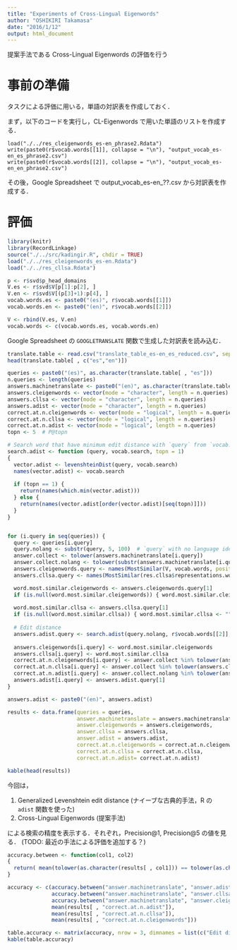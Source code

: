 ```yaml
---
title: "Experiments of Cross-Lingual Eigenwords"
author: "OSHIKIRI Takamasa"
date: "2016/1/12"
output: html_document
---
```


提案手法である Cross-Lingual Eigenwords の評価を行う

# 事前の準備
タスクによる評価に用いる，単語の対訳表を作成しておく．

まず，以下のコードを実行し，CL-Eigenwords で用いた単語のリストを作成する．

```
load("./../res_cleigenwords_es-en_phrase2.Rdata")
write(paste0(r$vocab.words[[1]], collapse = "\n"), "output_vocab_es-en_es_phrase2.csv")
write(paste0(r$vocab.words[[2]], collapse = "\n"), "output_vocab_es-en_en_phrase2.csv")
```

その後，Google Spreadsheet で output\_vocab\_es-en_??.csv から対訳表を作成する．

# 評価
```r
library(knitr)
library(RecordLinkage)
source("./../src/kadingir.R", chdir = TRUE)
load("./../res_cleigenwords_es-en.Rdata")
load("./../res_cllsa.Rdata")
```

```r
p <- r$svd$p_head_domains
V.es <- r$svd$V[p[1]:p[2], ]
V.en <- r$svd$V[(p[3]+1):p[4], ]
vocab.words.es <- paste0("(es)", r$vocab.words[[1]])
vocab.words.en <- paste0("(en)", r$vocab.words[[2]])

V <- rbind(V.es, V.en)
vocab.words <- c(vocab.words.es, vocab.words.en)
```

Google Spreadsheet の `GOOGLETRANSLATE` 関数で生成した対訳表を読み込む．

```r
translate.table <- read.csv("translate_table_es-en_es_reduced.csv", sep = ",", as.is = TRUE)[1:3000, ]
head(translate.table[ , c("es","en")])
```


```r
queries <- paste0("(es)", as.character(translate.table[ , "es"]))
n.queries <- length(queries)
answers.machinetranslate <- paste0("(en)", as.character(translate.table[ , "en"]))
answers.cleigenwords <- vector(mode = "character", length = n.queries)
answers.cllsa <- vector(mode = "character", length = n.queries)
answers.adist <- vector(mode = "character", length = n.queries)
correct.at.n.cleigenwords <- vector(mode = "logical", length = n.queries)
correct.at.n.cllsa <- vector(mode = "logical", length = n.queries)
correct.at.n.adist <- vector(mode = "logical", length = n.queries)
topn <- 5  # P@topn

# Search word that have minimum edit distance with `query` from `vocab.search`
search.adist <- function (query, vocab.search, topn = 1)
{
  vector.adist <- levenshteinDist(query, vocab.search)
  names(vector.adist) <- vocab.search
  
  if (topn == 1) {
    return(names(which.min(vector.adist)))
  } else {
    return(names(vector.adist[order(vector.adist)[seq(topn)]]))
  }
}


for (i.query in seq(queries)) {
  query <- queries[i.query]
  query.nolang <- substr(query, 5, 100)  # `query` with no language identifier
  answer.collect <- tolower(answers.machinetranslate[i.query])
  answer.collect.nolang <- tolower(substr(answers.machinetranslate[i.query], 5, 100))
  answers.cleigenwords.query <- names(MostSimilar(V, vocab.words, positive=c(query), distance = "cosine", language.search = "en", topn = topn))
  answers.cllsa.query <- names(MostSimilar(res.cllsa$representations.word, row.names(res.cllsa$representations.word), positive = c(query), distance = "cosine", language.search = "en", topn = topn))

  word.most.similar.cleigenwords <- answers.cleigenwords.query[1]
  if (is.null(word.most.similar.cleigenwords)) { word.most.similar.cleigenwords <- "" }
  
  word.most.similar.cllsa <- answers.cllsa.query[1]
  if (is.null(word.most.similar.cllsa)) { word.most.similar.cllsa <- "" }
  
  # Edit distance
  answers.adist.query <- search.adist(query.nolang, r$vocab.words[[2]], topn = 5)
  
  answers.cleigenwords[i.query] <- word.most.similar.cleigenwords
  answers.cllsa[i.query] <- word.most.similar.cllsa
  correct.at.n.cleigenwords[i.query] <- answer.collect %in% tolower(answers.cleigenwords.query)
  correct.at.n.cllsa[i.query] <- answer.collect %in% tolower(answers.cllsa.query)
  correct.at.n.adist[i.query] <- answer.collect.nolang %in% tolower(answers.adist.query)
  answers.adist[i.query] <- answers.adist.query[1]
}

answers.adist <- paste0("(en)", answers.adist)

results <- data.frame(queries = queries,
                      answer.machinetranslate = answers.machinetranslate,
                      answer.cleigenwords = answers.cleigenwords,
                      answer.cllsa = answers.cllsa,
                      answer.adist = answers.adist,
                      correct.at.n.cleigenwords = correct.at.n.cleigenwords,
                      correct.at.n.cllsa = correct.at.n.cllsa,
                      correct.at.n.adist= correct.at.n.adist)
```

```r
kable(head(results))
```

今回は，

1. Generalized Levenshtein edit distance (ナイーブな古典的手法，R の `adist` 関数を使った)
2. Cross-Lingual Eigenwords (提案手法)

による検索の精度を表示する．それぞれ，Precision\@1, Precision\@5 の値を見る．
(TODO: 最近の手法による評価を追加する？)

```r
accuracy.between <- function(col1, col2)
{
  return( mean(tolower(as.character(results[ , col1])) == tolower(as.character(results[ , col2]))) )
}

accuracy <- c(accuracy.between("answer.machinetranslate", "answer.adist"),
              accuracy.between("answer.machinetranslate", "answer.cllsa"),
              accuracy.between("answer.machinetranslate", "answer.cleigenwords"),
              mean(results[ , "correct.at.n.adist"]),
              mean(results[ , "correct.at.n.cllsa"]),
              mean(results[ , "correct.at.n.cleigenwords"]))
```

```r
table.accuracy <- matrix(accuracy, nrow = 3, dimnames = list(c("Edit distance", "CL-LSA", "CL-Eigenwords"), c("@1", paste0("@", topn))))
kable(table.accuracy)
```